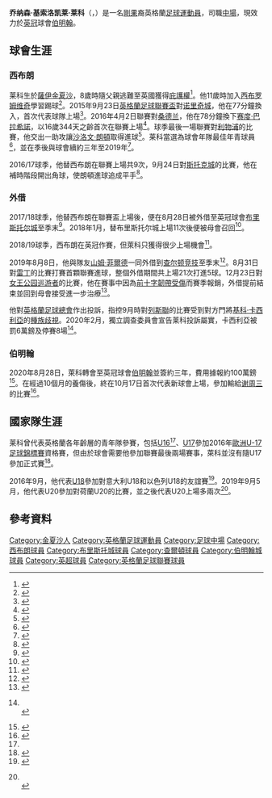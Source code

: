 {{noteTA
|G1=足球
|G2=英超
|G3=FAcup
|1=zh-hans:莱科;zh-hk:歷高;zh-tw:萊科;
|2=zh-hans:赛度; zh-hk:沙迪奧
|3=zh-hans:巴拉希諾; zh-hk:比拉希奴
|4=zh-hans:萨洛蒙;zh-hant:沙洛文;
|5=zh-hans:隆东;zh-hant:朗頓;
|6=zh-hans:卡西利亚;zh-hk:卡西拿;zh-tw:卡西利亞;
|7=zh-hans:基科;zh-hant:基高;
}}
{{Infobox football biography
| name           = 喬納森·萊科<br/>Jonathan Leko
| image          = 
| image_size     = 
| caption        =  
| fullname       = Jonathan Kisolokele Leko<ref>{{cite web |title=Clubs announce 2015/16 Barclays Premier League squads |url=http://www.premierleague.com/en-gb/news/news/2015-16/sep/030915-2015-2016-premier-league-squads-announced.html |website=Premier League |access-date=2015-09-24 |archive-url=https://web.archive.org/web/20150928111647/http://www.premierleague.com/en-gb/news/news/2015-16/sep/030915-2015-2016-premier-league-squads-announced.html |archive-date=2015-09-28}}</ref>
| birth_date     = {{birth date and age|1999|4|24}}<ref name="WBA profile"/>
| birth_place    = [[刚果民主共和国|刚果民主共和国]][[金夏沙|金夏沙]]<ref name="Independent"/>
| height         = {{convert|1.82|m|order=flip}}<ref name="WBA profile">{{cite web |url=https://www.wba.co.uk/player/65 |title=Jonathan Leko |publisher=West Bromwich Albion F.C. |access-date=2020-09-03 |archive-url=https://web.archive.org/web/20200903103155/https://www.wba.co.uk/player/65 |archive-date=2020-09-03}}</ref>
| position       = [[中場_(足球)|翼鋒]]<ref name="Independent" />
| currentclub    = [[伯明翰足球會|伯明翰]]
| clubnumber     = 14
| youthyears1    = 2010–2015
| youthclubs1    = [[西布罗姆维奇足球俱乐部|西布罗姆维奇]]
| years1         = 2015–2020
| clubs1         =  [[西布罗姆维奇足球俱乐部|西布罗姆维奇]]
| caps1          = 16
| goals1         = 0
| years2         = 2017–2018
| clubs2         = → [[布里斯托尔城足球俱乐部|布里斯托尔城]] (外借)
| caps2          = 11
| goals2         = 0
| years3         = 2019–2020
| clubs3         = → [[查尔顿竞技足球俱乐部|查尔顿竞技]] (外借)
| caps3          = 21
| goals3         = 5
| years4         = 2020–
| clubs4         = [[伯明翰足球會|伯明翰]]
| caps4 = 38
| goals4 = 0
| years5 = 2021–
| clubs5 = → [[查尔顿竞技足球俱乐部|查尔顿竞技]] (外借)
| caps5 = 24
| goals5 = 2
| nationalyears1 = 2013–2015
| nationalteam1  =  [[英格蘭16歲以下足球代表隊|英格蘭U16]]
| nationalcaps1  = 11
| nationalgoals1 = 0
| nationalyears2 = 2014–2016
| nationalteam2  =  [[英格蘭17歲以下足球代表隊|英格蘭U17]]
| nationalcaps2  = 15
| nationalgoals2 = 2
| nationalyears3 = 2016–2017
| nationalteam3  =  [[英格蘭18歲以下足球代表隊|英格蘭U18]]
| nationalcaps3  = 8
| nationalgoals3 = 0
| nationalyears4 = 2017–2019
| nationalteam4  =  [[英格蘭19歲以下足球代表隊|英格蘭U19]]
| nationalcaps4  = 4
| nationalgoals4 = 0
| nationalyears5 = 2019
| nationalteam5  = [[英格蘭20歲以下足球代表隊|英格蘭U20]]
| nationalcaps5  = 3
| nationalgoals5 = 0
| club-update    = 2021-03-13 17:13 (UTC)
| nationalteam-update = 
}}
'''乔纳森·基索洛凯莱·莱科'''（{{lang-fr|Jonathan Kisolokele Leko}}，{{bd|1999年|4月24日}}）是一名[[剛果民主共和國|剛果]]裔英格蘭[[足球|足球]][[運動員|運動員]]，司職[[中場_(足球)|中場]]，現效力於[[英冠|英冠]]球會[[伯明翰足球會|伯明翰]]。

==球會生涯==
===西布朗===
莱科生於[[薩伊|薩伊]][[金夏沙|金夏沙]]，8歲時隨父親逃難至英國獲得[[庇護權|庇護權]]<ref name="Independent">{{cite news |url=https://www.independent.co.uk/sport/football/premier-league/west-bromwich-albion-hope-to-keep-hold-of-15-year-old-jonathan-leko-9775022.html |title=West Bromwich Albion hope to keep hold of 15-year-old Jonathan Leko |first=David |last=Harrison |newspaper=The Independent |location=London |date=2014-10-04 |access-date=2020-09-03 |archive-date=2018-06-20 |archive-url=https://web.archive.org/web/20180620074205/https://www.independent.co.uk/sport/football/premier-league/west-bromwich-albion-hope-to-keep-hold-of-15-year-old-jonathan-leko-9775022.html }}</ref>。他11歲時加入[[西布罗姆维奇足球俱乐部|西布罗姆维奇]]學習踢球<ref>{{cite web |url=https://www.wba.co.uk/news/2016/june/delighted-leko-is-ready-to-kick-on |title=Delighted Leko is ready to kick on |publisher=West Bromwich Albion F.C. |date=2016-06-28 |access-date=2020-09-03 |archive-date=2020-11-29 |archive-url=https://web.archive.org/web/20201129023458/https://www.wba.co.uk/news/2016/june/delighted-leko-is-ready-to-kick-on }}</ref>。2015年9月23日[[英格蘭足球聯賽盃|英格蘭足球聯賽盃]]對[[诺里奇城足球俱乐部|诺里奇城]]，他在77分鐘換入，首次代表球隊上場<ref>{{cite news |url=https://www.birminghammail.co.uk/sport/football/how-west-brom-players-rated-10127544 |title=How the West Brom players rated in the Capital One Cup defeat at Norwich |first=Paul |last=Suart |newspaper=Birmingham Mail |date=2015-09-24 |access-date=2020-08-28 |archive-date=2015-10-29 |archive-url=https://web.archive.org/web/20151029042815/http://www.birminghammail.co.uk/sport/football/how-west-brom-players-rated-10127544 }}</ref>。2016年4月2日聯賽對[[桑德兰足球俱乐部|桑德兰]]，他在78分鐘換下[[赛度·巴拉希諾|赛度·巴拉希諾]]，以16歲344天之齡首次在聯賽上場<ref>{{cite news |url=https://www.bbc.co.uk/sport/football/35902670 |title=Sunderland 0–0 West Bromwich Albion |first=James |last=Gheerbrant |website=BBC Sport |date=2016-04-02 |access-date=2020-08-28 |archive-date=2020-11-08 |archive-url=https://web.archive.org/web/20201108091225/https://www.bbc.co.uk/sport/football/35902670 }}</ref>。球季最後一場聯賽對[[利物浦足球俱乐部|利物浦]]的比賽，他交出一助攻讓[[沙洛文·朗頓|沙洛文·朗頓]]取得進球<ref>{{cite web |url=https://www.espn.co.uk/football/report?gameId=422289 |title=Jordon Ibe strikes to earns Liverpool draw at West Bromwich Albion |website=ESPN.co.uk |agency=PA Sport |date=2016-05-15 |access-date=2020-08-28 |archive-date=2017-12-27 |archive-url=https://web.archive.org/web/20171227235751/http://www.espn.co.uk/football/report?gameId=422289 }}</ref>。莱科當選為球會年隊最佳年青球員<ref name="WBA YPotS">{{cite web |url=https://www.wba.co.uk/news/2016/may/albion-announce-end-of-season-awards-winners |title=Albion announce end-of-season awards winners |publisher=West Bromwich Albion F.C. |date=2016-05-15 |access-date=2020-08-28 |archive-date=2020-11-26 |archive-url=https://web.archive.org/web/20201126153803/https://www.wba.co.uk/news/2016/may/albion-announce-end-of-season-awards-winners }}</ref>，並在季後與球會續約三年至2019年<ref>{{cite web |url=https://www.wba.co.uk/news/2016/june/leko-agrees-new-albion-deal |title=Leko agrees first professional contract |publisher=West Bromwich Albion F.C. |date=2016-06-28 |access-date=2020-08-28 |archive-date=2020-11-26 |archive-url=https://web.archive.org/web/20201126231155/https://www.wba.co.uk/news/2016/june/leko-agrees-new-albion-deal }}</ref>。

2016/17球季，他替西布朗在聯賽上場共9次，9月24日對[[斯托克城足球俱乐部|斯托克城]]的比賽，他在補時階段開出角球，使朗頓進球追成平手<ref>{{cite news |url=https://www.bbc.co.uk/sport/football/37393497 |title=Stoke City 1–1 West Bromwich Albion |first=Tim |last=Oscroft |website=BBC Sport |date=2016-09-24 |access-date=2020-08-28 |archive-date=2021-05-25 |archive-url=https://web.archive.org/web/20210525092447/https://www.bbc.co.uk/sport/football/37393497 }}</ref>。

===外借===
2017/18球季，他替西布朗在聯賽盃上場後，便在8月28日被外借至英冠球會[[布里斯托尔城足球俱乐部|布里斯托尔城]]至季末<ref>{{cite web |url=https://www.bbc.co.uk/sport/football/41073738 |title=West Bromwich Albion: Bristol City sign winger Jonathan Leko on a season's loan |publisher=BBC Sport |date=2017-08-28 |access-date=2017-08-30 |archive-date=2021-05-24 |archive-url=https://web.archive.org/web/20210524151319/https://www.bbc.co.uk/sport/football/41073738 }}</ref>。2018年1月，替布里斯托尔城上場11次後便被母會召回<ref>{{cite news |url=https://www.bristolpost.co.uk/sport/football/transfer-news/bristol-city-boss-lee-johnson-997719 |title=Bristol City boss Lee Johnson explains reason behind Jonathan Leko's return to West Bromwich Albion |first=Dan |last=Newman |newspaper=Bristol Post |date=2018-01-01 |access-date=2020-08-28 |archive-date=2021-04-24 |archive-url=https://web.archive.org/web/20210424144043/https://www.bristolpost.co.uk/sport/football/transfer-news/bristol-city-boss-lee-johnson-997719 }}</ref>。

2018/19球季，西布朗在英冠作賽，但萊科只獲得很少上場機會<ref name=sb1819>{{Soccerbase season|88147|2018|access-date=2020-08-28}}</ref>。

2019年8月8日，他與隊友[[山姆·菲爾德|山姆·菲爾德]]一同外借到[[查尔顿竞技足球俱乐部|查尔顿竞技]]至季末<ref>{{cite web |url=https://www.wba.co.uk/news/2019/august/duo-join-addicks-on-loan/ |title=Duo join Addicks on loan |publisher=West Bromwich Albion F.C. |date=2019-08-08 |access-date=2019-08-08 |archive-date=2020-11-28 |archive-url=https://web.archive.org/web/20201128030044/https://www.wba.co.uk/news/2019/august/duo-join-addicks-on-loan }}</ref>。8月31日對[[雷丁足球俱乐部|雷丁]]的比賽打賽首顆聯賽進球，整個外借期間共上場21次打進5球。12月23日對[[女王公园巡游者足球俱乐部|女王公园巡游者]]的比賽，他在賽事中因為[[前十字韌帶受傷|前十字韌帶受傷]]而賽季報銷，外借提前結束並回到母會接受進一步治療<ref>{{cite news |url=https://www.bbc.co.uk/sport/football/50926894 |title=Jonathan Leko: West Brom forward and Charlton loanee out for season with ACL injury |website=BBC Sport |date=2019-12-27 |access-date=2020-09-03 |archive-date=2021-05-24 |archive-url=https://web.archive.org/web/20210524200416/https://www.bbc.co.uk/sport/football/50926894 }}</ref>。

他對[[英格蘭足球總會|英格蘭足球總會]]作出投訴，指控9月時對[[列斯聯足球會|列斯聯]]的比賽受到對方門將[[基科·卡西利亞|基科·卡西利亞]]的[[種族歧視|種族歧視]]。2020年2月，獨立調查委員會宣告莱科投訴屬實，卡西利亞被罰6萬鎊及停賽8場<ref>{{cite news |title=Kiko Casilla: Leeds goalkeeper gets eight-match ban for racism |url=https://www.bbc.co.uk/sport/football/51628153 |access-date=2020-03-05 |publisher=BBC Sport |date=2020-02-28 |archive-date=2020-02-29 |archive-url=https://web.archive.org/web/20200229140554/https://www.bbc.co.uk/sport/football/51628153 }}<br>{{cite news |url=https://www.thisislocallondon.co.uk/sport/national/18278406.fa-reveals-written-reasons-kiko-casilla-ban/ |title=FA reveals written reasons for Kiko Casilla ban |website=This Is Local London |agency=Press Association |date=2020-03-03 |access-date=2020-09-03 |archive-url=https://web.archive.org/web/20200903090933/https://www.thisislocallondon.co.uk/sport/national/18278406.fa-reveals-written-reasons-kiko-casilla-ban/ |archive-date=2020-09-03 }}</ref>。

===伯明翰===
2020年8月28日，萊科轉會至英冠球會[[伯明翰足球會|伯明翰]]並簽約三年，費用據報約100萬鎊<ref>{{cite news |url=https://www.birminghammail.co.uk/sport/football/transfer-news/confirmed-birmingham-city-beat-sheffield-18844000 |title=Confirmed: Birmingham City beat Sheffield Wednesday to West Brom winger deal |first=Brian |last=Dick |date=2020-08-28 |access-date=2020-08-28}}</ref>。在經過10個月的養傷後，終在10月17日首次代表新球會上場，參加輸給[[谢周三足球俱乐部|谢周三]]的比賽<ref>{{cite news |url=https://www.bbc.co.uk/sport/football/54488896 |title=Birmingham City 0–1 Sheffield Wednesday |website=BBC Sport |date=2020-10-17 |access-date=2020-10-17 |archive-date=2020-11-01 |archive-url=https://web.archive.org/web/20201101023821/https://www.bbc.co.uk/sport/football/54488896 }}</ref>。

==國家隊生涯==
莱科曾代表英格蘭各年齡層的青年隊參賽，包括[[英格蘭16歲以下足球代表隊|U16]]<ref name="Independent"/>、[[英格蘭17歲以下足球代表隊|U17]]參加2016年[[歐洲U-17足球錦標賽|歐洲U-17足球錦標賽]]資格賽，但由於球會需要他參加聯賽最後兩場賽事，萊科並沒有隨U17參加正式賽<ref name=NoEuros>{{cite web |url=https://www.wba.co.uk/news/2016/may/leko-to-miss-euros-to-stay-with-albion/ |title=Leko to miss Euros to stay with Albion |publisher=West Bromwich Albion F.C. |date=2016-05-01 |access-date=2016-05-04 |archive-date=2020-11-27 |archive-url=https://web.archive.org/web/20201127001910/https://www.wba.co.uk/news/2016/may/leko-to-miss-euros-to-stay-with-albion }}</ref>。

2016年9月，他代表[[英格蘭18歲以下足球代表隊|U18]]參加對意大利U18和以色列U18的友誼賽<ref>{{cite web |url=http://www.thefa.com/news/england/development/2016/aug/u18s-squad-named-for-italy-and-israel-230816 |title=England U18s squad named to face Italy and Israel next month |first=Nicholas |last=Veevers |publisher=The FA |date=2016-08-24 |access-date=2020-09-03}}</ref>。2019年9月5月，他代表U20參加對荷蘭U20的比賽，並之後代表U20上場多兩次<ref>{{cite web |url=http://www.thefa.com/news/2019/sep/05/england-u20-holland-match-report-050919 |title=England U20s kick off new campaign with a goalless draw against Holland |first=David |last=Moore |publisher=The FA |date=2019-09-05 |access-date=2020-09-03 |archive-date=2020-11-11 |archive-url=https://web.archive.org/web/20201111181030/https://www.thefa.com/news/2019/sep/05/england-u20-holland-match-report-050919 }}<br>{{cite web |url=http://www.englandfootballonline.com/MatchRsl/MatchRslTmU20.html |title=England's matches: the under 20s |website=England Football Online |publisher=Chris Goodwin and Glen Isherwood |date=2019-11-20 |access-date=2020-09-03 |archive-date=2021-06-07 |archive-url=https://web.archive.org/web/20210607220507/http://www.englandfootballonline.com/MatchRsl/MatchRslTmU20.html }}</ref>。

==參考資料==
{{Reflist|2}}

<!--{{伯明翰球員名單}}-->

{{DEFAULTSORT:Leko, Jonathan}}
[[Category:金夏沙人|Category:金夏沙人]]
[[Category:英格蘭足球運動員|Category:英格蘭足球運動員]]
[[Category:足球中場|Category:足球中場]]
[[Category:西布朗球員|Category:西布朗球員]]
[[Category:布里斯托城球員|Category:布里斯托城球員]]
[[Category:查爾頓球員|Category:查爾頓球員]]
[[Category:伯明翰城球員|Category:伯明翰城球員]]
[[Category:英超球員|Category:英超球員]]
[[Category:英格蘭足球聯賽球員|Category:英格蘭足球聯賽球員]]
